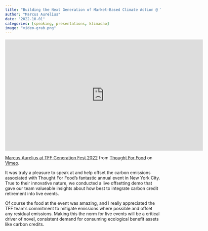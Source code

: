```yaml
---
title: "Building the Next Generation of Market-Based Climate Action @ Thought For Food NYC 2022"
author: "Marcus Aurelius"
date: "2022-10-01"
categories: [speaking, presentations, klimadao]
image: "video-grab.png"
---
```


<iframe src="https://player.vimeo.com/video/791229811?h=7cca8b7842" width="640" height="360" frameborder="0" allow="autoplay; fullscreen; picture-in-picture" allowfullscreen></iframe>
<p><a href="https://vimeo.com/791229811">Marcus Aurelius at TFF Generation Fest 2022</a> from <a href="https://vimeo.com/thoughtforfoodorg">Thought For Food</a> on <a href="https://vimeo.com">Vimeo</a>.</p>

It was truly a pleasure to speak at and help offset the carbon emissions
associated with Thought For Food's fantastic annual event in New York City.
True to their innovative nature, we conducted a live offsetting demo that
gave our team valueable insights about how best to integrate carbon credit
retirement into live events.

Of course the food at the event was amazing, and I really appreciated the TFF
team's commitment to mitigate emissions where possible and offset any residual
emissions. Making this the norm for live events will be a critical driver of
novel, consistent demand for consuming ecological benefit assets like carbon
credits.

